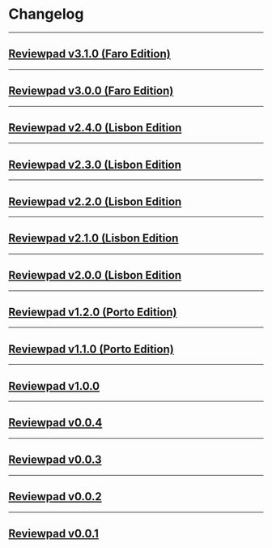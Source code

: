 
# Changelog

***

## [Reviewpad v3.1.0 (Faro Edition)](changelog/reviewpad-v310-faro-edition) 

<Reviewpadv310/>

***

## [Reviewpad v3.0.0 (Faro Edition)](changelog/reviewpad-v300-faro-edition) 

<Reviewpadv300/>

***

## [Reviewpad v2.4.0 (Lisbon Edition](changelog/reviewpad-v240-lisbon-edition) 

<Reviewpadv240/>

***

## [Reviewpad v2.3.0 (Lisbon Edition](changelog/reviewpad-v230-lisbon-edition) 

<Reviewpadv230/>

***

## [Reviewpad v2.2.0 (Lisbon Edition](changelog/reviewpad-v220-lisbon-edition) 

<Reviewpadv220/>

***

## [Reviewpad v2.1.0 (Lisbon Edition](changelog/reviewpad-v210-lisbon-edition)  

<Reviewpadv210/>

***

## [Reviewpad v2.0.0 (Lisbon Edition](changelog/reviewpad-v200-lisbon-edition) 

<Reviewpadv200/>

***

## [Reviewpad v1.2.0 (Porto Edition)](changelog/reviewpad-v120-porto-edition) 

<Reviewpadv120/>

***

## [Reviewpad v1.1.0 (Porto Edition)](changelog/reviewpad-v110-porto-edition) 

<Reviewpadv110/>

***

## [Reviewpad v1.0.0](changelog/reviewpad-v100) 

<Reviewpadv100/>

***

## [Reviewpad v0.0.4](changelog/reviewpad-v004) 

<Reviewpadv004/>

***

## [Reviewpad v0.0.3](changelog/reviewpad-v003) 

<Reviewpadv003/>

***

## [Reviewpad v0.0.2](changelog/reviewpad-v002) 

<Reviewpadv002/>

***

## [Reviewpad v0.0.1](changelog/reviewpad-v001) 

<Reviewpadv001/>